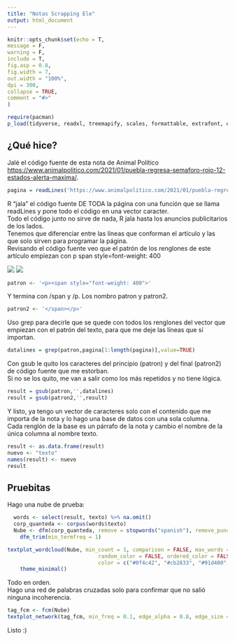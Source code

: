 ```yaml
---
title: "Notas Scrapping Ele"
output: html_document
---
```


```r
knitr::opts_chunk$set(echo = T, 
message = F,
warning = F, 
include = T,
fig.asp = 0.8, 
fig.width = 7, 
out.width = "100%",
dpi = 300,
collapse = TRUE,
comment = "#>"
) 
```

```r
require(pacman)
p_load(tidyverse, readxl, treemapify, scales, formattable, extrafont, quanteda, quanteda.textplots)
```
## ¿Qué hice?

Jalé el código fuente de esta nota de Animal Político <https://www.animalpolitico.com/2021/01/puebla-regresa-semaforo-rojo-12-estados-alerta-maxima/>.


```r
pagina = readLines('https://www.animalpolitico.com/2021/01/puebla-regresa-semaforo-rojo-12-estados-alerta-maxima/')

```
R "jala" el código fuente DE TODA la página con una función que se llama readLines y pone todo el código en una vector caracter. <br />
Todo el código junto no sirve de nada, R jala hasta los anuncios publicitarios de los lados.<br />
Tenemos que diferenciar entre las líneas que conforman el artículo y las que solo sirven para programar la página.<br />
Revisando el código fuente veo que el patrón de los renglones de este artículo empiezan con  p span style=font-weight: 400 


![](/Users/hectorchavez/Clase/condigo_fuente.png) 
![](/Users/hectorchavez/Clase/codigo_fuente_2.png) 

```r
patron <- '<p><span style="font-weight: 400">'

```
Y termina con /span y /p. Los nombro patron y patron2. 
```r
patron2 <- '</span></p>'

```
Uso grep para decirle que se quede con todos los renglones del vector que empiezan con el patrón del texto, para que me deje las líneas que sí importan.  <br />
```r
datalines = grep(patron,pagina[1:length(pagina)],value=TRUE)
```
Con gsub le quito los caracteres del principio (patron) y del final (patron2) de código fuente que me estorban. <br />
Si no se los quito, me van a salir como los más repetidos y no tiene lógica.
```r
result = gsub(patron,'',datalines)
result = gsub(patron2,'',result)
```
Y listo, ya tengo un vector de caracteres solo con el contenido que me importa de la nota y lo hago una base de datos con una sola columna. <br />
Cada renglón de la base es un párrafo de la nota y cambio el nombre de la única columna al nombre texto.
```r
result <- as.data.frame(result)
nuevo <- "texto"
names(result) <- nuevo
result
```
## Pruebitas

Hago una nube de prueba:

```r
  words <- select(result, texto) %>% na.omit() 
  corp_quanteda <- corpus(words$texto)
  Nube <- dfm(corp_quanteda, remove = stopwords("spanish"), remove_punct = TRUE)%>%
    dfm_trim(min_termfreq = 1)

textplot_wordcloud(Nube, min_count = 1, comparison = FALSE, max_words = 300, adjust = 0, rotation   = 0.1, random_order = FALSE,
                             random_color = FALSE, ordered_color = FALSE,
                             color = c("#0f4c42", "#cb2833", "#91d400", "#174a80", "#ffc200"))+
    theme_minimal()


```
Todo en orden. <br />
Hago una red de palabras cruzadas solo para confirmar que no salió ninguna incoherencia.
```r
tag_fcm <- fcm(Nube)
textplot_network(tag_fcm, min_freq = 0.1, edge_alpha = 0.8, edge_size = 5)
```
Listo :)